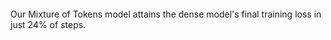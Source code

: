 ```{=html}
<html>
<head><meta charset="utf-8" /></head>
<body>
    <div>                            <div id="743b4225-1cdb-4050-9ced-c00b8f562f14" class="plotly-graph-div" style="height:100%; width:100%;"></div>            <script type="text/javascript">                                    window.PLOTLYENV=window.PLOTLYENV || {};                                    if (document.getElementById("743b4225-1cdb-4050-9ced-c00b8f562f14")) {                    Plotly.newPlot(                        "743b4225-1cdb-4050-9ced-c00b8f562f14",                        [{"name":"Baseline","x":[1000.0,2000.0,3000.0,4000.0,5000.0,6000.0,7000.0,8000.0,9000.0,10000.0,11000.0,12000.0,13000.0,14000.0,15000.0,16000.0,17000.0,18000.0,19000.0,20000.0,21000.0,22000.0,23000.0,24000.0,25000.0,26000.0,27000.0,28000.0,29000.0,30000.0,31000.0,32000.0,33000.0,34000.0,35000.0,36000.0,37000.0,38000.0,39000.0,40000.0,41000.0,42000.0,43000.0,44000.0,45000.0,46000.0,47000.0,48000.0,49000.0,50000.0,51000.0,52000.0,53000.0,54000.0,55000.0,56000.0,57000.0,58000.0,59000.0,60000.0,61000.0,62000.0,63000.0,64000.0,65000.0,66000.0,67000.0,68000.0,69000.0,70000.0,71000.0,72000.0,73000.0,74000.0,75000.0,76000.0,77000.0,78000.0,79000.0,80000.0,81000.0,82000.0,83000.0,84000.0,85000.0,86000.0,87000.0,88000.0,89000.0,90000.0,91000.0,92000.0,93000.0,94000.0,95000.0,96000.0,97000.0,98000.0,99000.0,100000.0,101000.0,102000.0,103000.0,104000.0,105000.0,106000.0,107000.0,108000.0,109000.0,110000.0,111000.0,112000.0,113000.0,114000.0,115000.0,116000.0,117000.0,118000.0,119000.0,120000.0,121000.0,122000.0,123000.0,124000.0,125000.0,126000.0,127000.0,128000.0,129000.0,130000.0,131000.0,132000.0,133000.0,134000.0,135000.0,136000.0,137000.0,138000.0,139000.0,140000.0,141000.0,142000.0,143000.0,144000.0,145000.0,146000.0,147000.0,148000.0,149000.0,150000.0,151000.0,152000.0,153000.0,154000.0,155000.0,156000.0,157000.0,158000.0,159000.0,160000.0,161000.0,162000.0,163000.0,164000.0,165000.0,166000.0,167000.0,168000.0,169000.0,170000.0,171000.0,172000.0,173000.0,174000.0,175000.0,176000.0,177000.0,178000.0,179000.0,180000.0,181000.0,182000.0,183000.0,184000.0,185000.0,186000.0,187000.0,188000.0,189000.0,190000.0,191000.0,192000.0,193000.0,194000.0,195000.0,196000.0,197000.0,198000.0,199000.0,200000.0,201000.0,202000.0,203000.0,204000.0,205000.0,206000.0,207000.0,208000.0,209000.0,210000.0,211000.0,212000.0,213000.0,214000.0,215000.0,216000.0,217000.0,218000.0,219000.0,220000.0,221000.0,222000.0,223000.0,224000.0,225000.0,226000.0,227000.0,228000.0,229000.0,230000.0,231000.0,232000.0,233000.0,234000.0,235000.0,236000.0,237000.0,238000.0,239000.0,240000.0,241000.0,242000.0,243000.0,244000.0,245000.0,246000.0,247000.0,248000.0,249000.0,250000.0],"y":[6.74839453125,5.4187265625,4.9736796875,4.735296875,4.630875,4.56698828125,4.519,4.4851484375,4.45952734375,4.43978515625,4.42198828125,4.4113125,4.39663671875,4.38164453125,4.37398046875,4.363734375,4.3577890625,4.34557421875,4.3384140625,4.32876171875,4.3243203125,4.319109375,4.3143203125,4.30580078125,4.2994453125,4.2956015625,4.292625,4.28841796875,4.28327734375,4.2778046875,4.277015625,4.272265625,4.2683046875,4.2671953125,4.262171875,4.26112109375,4.258078125,4.25455859375,4.25040625,4.24560546875,4.2448046875,4.24388671875,4.243,4.237890625,4.235296875,4.23173046875,4.2287109375,4.22712109375,4.22437109375,4.22453125,4.2206796875,4.21865625,4.21700390625,4.2149140625,4.21329296875,4.21173828125,4.20691015625,4.20617578125,4.20566015625,4.2051171875,4.199109375,4.20054296875,4.19573046875,4.19511328125,4.19466015625,4.1915859375,4.190609375,4.18851171875,4.18603125,4.1866171875,4.1823828125,4.1841171875,4.17944140625,4.18012890625,4.17614453125,4.17441015625,4.1732734375,4.171921875,4.1710234375,4.16890625,4.16660546875,4.1675703125,4.16252734375,4.161875,4.16170703125,4.159328125,4.15687890625,4.15765625,4.1536953125,4.15349609375,4.151734375,4.15009765625,4.15083203125,4.1477578125,4.14693359375,4.14521484375,4.14371875,4.140640625,4.1391875,4.1400859375,4.13821875,4.136171875,4.1346953125,4.13290234375,4.13382421875,4.1321171875,4.127845703125,4.12960546875,4.1271328125,4.124853515625,4.126546875,4.12116015625,4.118875,4.1194375,4.11716796875,4.117326171875,4.11452734375,4.11478515625,4.11265625,4.1118515625,4.110716796875,4.10695703125,4.105974609375,4.1069453125,4.1039609375,4.104115234375,4.10241796875,4.10298046875,4.100599609375,4.09512890625,4.09860546875,4.094466796875,4.09503515625,4.093646484375,4.08973828125,4.09240234375,4.09222265625,4.088080078125,4.08678515625,4.085791015625,4.082439453125,4.082064453125,4.08147265625,4.080451171875,4.08063671875,4.07994921875,4.07630078125,4.07576953125,4.074875,4.07455078125,4.073796875,4.071392578125,4.072060546875,4.06762890625,4.066365234375,4.0654765625,4.064796875,4.06455078125,4.0633359375,4.061970703125,4.060384765625,4.0594140625,4.059236328125,4.057814453125,4.056111328125,4.05688671875,4.055232421875,4.05441015625,4.052625,4.05313671875,4.05051171875,4.049529296875,4.0474765625,4.04734765625,4.046658203125,4.04436328125,4.0429375,4.044142578125,4.04340234375,4.039486328125,4.0435625,4.04140234375,4.0408046875,4.0386015625,4.0380625,4.037591796875,4.032896484375,4.0354765625,4.035083984375,4.03198828125,4.032712890625,4.030740234375,4.02956640625,4.029828125,4.0271875,4.025908203125,4.0264765625,4.024916015625,4.02585546875,4.024517578125,4.024865234375,4.02329296875,4.022279296875,4.021298828125,4.021123046875,4.021474609375,4.02086328125,4.01965234375,4.01898046875,4.01805859375,4.017619140625,4.01712109375,4.015287109375,4.01531640625,4.016392578125,4.014390625,4.013958984375,4.0118671875,4.0142265625,4.01219140625,4.011998046875,4.011248046875,4.010705078125,4.01103125,4.01233984375,4.008513671875,4.01001953125,4.00755078125,4.008427734375,4.00748046875,4.006416015625,4.007978515625,4.005435546875,4.00546875,4.00516015625,4.00378515625,4.00555859375,4.0049765625,4.005669921875,4.005052734375,4.002826171875,4.003580078125,4.002212890625,4.00363671875,4.001841796875,4.00212890625,4.003541015625,4.002578125,4.0037109375,4.00257421875],"type":"scatter"},{"name":"Mixture of Tokens","x":[1000.0,2000.0,3000.0,4000.0,5000.0,6000.0,7000.0,8000.0,9000.0,10000.0,11000.0,12000.0,13000.0,14000.0,15000.0,16000.0,17000.0,18000.0,19000.0,20000.0,21000.0,22000.0,23000.0,24000.0,25000.0,26000.0,27000.0,28000.0,29000.0,30000.0,31000.0,32000.0,33000.0,34000.0,35000.0,36000.0,37000.0,38000.0,39000.0,40000.0,41000.0,42000.0,43000.0,44000.0,45000.0,46000.0,47000.0,48000.0,49000.0,50000.0,51000.0,52000.0,53000.0,54000.0,55000.0,56000.0,57000.0,58000.0,59000.0,60000.0,61000.0,62000.0,63000.0,64000.0,65000.0,66000.0,67000.0,68000.0,69000.0,70000.0,71000.0,72000.0,73000.0,74000.0,75000.0,76000.0,77000.0,78000.0,79000.0,80000.0,81000.0,82000.0,83000.0,84000.0,85000.0,86000.0,87000.0,88000.0,89000.0,90000.0,91000.0,92000.0,93000.0,94000.0,95000.0,96000.0,97000.0,98000.0,99000.0,100000.0,101000.0,102000.0,103000.0,104000.0,105000.0,106000.0,107000.0,108000.0,109000.0,110000.0,111000.0,112000.0,113000.0,114000.0,115000.0,116000.0,117000.0,118000.0,119000.0,120000.0,121000.0,122000.0,123000.0,124000.0,125000.0,126000.0,127000.0,128000.0,129000.0,130000.0,131000.0,132000.0,133000.0,134000.0,135000.0,136000.0,137000.0,138000.0,139000.0,140000.0,141000.0,142000.0,143000.0,144000.0,145000.0,146000.0,147000.0,148000.0,149000.0,150000.0,151000.0,152000.0,153000.0,154000.0,155000.0,156000.0,157000.0,158000.0,159000.0,160000.0,161000.0,162000.0,163000.0,164000.0,165000.0,166000.0,167000.0,168000.0,169000.0,170000.0,171000.0,172000.0,173000.0,174000.0,175000.0,176000.0,177000.0,178000.0,179000.0,180000.0,181000.0,182000.0,183000.0,184000.0,185000.0,186000.0,187000.0,188000.0,189000.0,190000.0,191000.0,192000.0,193000.0,194000.0,195000.0,196000.0,197000.0,198000.0,199000.0,200000.0,201000.0,202000.0,203000.0,204000.0,205000.0,206000.0,207000.0,208000.0,209000.0,210000.0,211000.0,212000.0,213000.0,214000.0,215000.0,216000.0,217000.0,218000.0,219000.0,220000.0,221000.0,222000.0,223000.0,224000.0,225000.0,226000.0,227000.0,228000.0,229000.0,230000.0,231000.0,232000.0,233000.0,234000.0,235000.0,236000.0,237000.0,238000.0,239000.0,240000.0,241000.0,242000.0,243000.0,244000.0,245000.0,246000.0,247000.0,248000.0,249000.0,250000.0],"y":[6.865790036678314,5.500211125850678,5.061204619407654,4.781460484981537,4.641498310565948,4.555344714164734,4.490929737091064,4.443757008075714,4.405196396350861,4.37313479423523,4.344426648139954,4.323108457088471,4.299607085704803,4.279431181430817,4.263306029796601,4.247776464939117,4.234482085704803,4.221364744663239,4.2098522415161135,4.196074651241302,4.187593363761902,4.177408302307129,4.170638454437256,4.159920306205749,4.15081564617157,4.145412252902984,4.139124257087707,4.131852756023407,4.123324332237243,4.11731966304779,4.113346085071564,4.107695070266724,4.101226757526398,4.098156608104706,4.091862853527069,4.088939291715622,4.08453405046463,4.080003803968429,4.07474255156517,4.069562127351761,4.0672049102783205,4.064178363561631,4.0609314668178556,4.056524780988693,4.053007598161697,4.047103298664093,4.043819102048874,4.0414996073246,4.038083200454712,4.03592233991623,4.032123554468155,4.029180178403855,4.027229268789291,4.024126539945603,4.02128267121315,4.018775345087051,4.0136179099082945,4.012527460336686,4.011893786191941,4.0094586644172665,4.003874507665635,4.00408109164238,3.9995777270793913,3.997126739740372,3.9969446184635165,3.9934199278354643,3.9913556628227234,3.9893966519832613,3.9867340905666353,3.986563229560852,3.9814727687835694,3.9834299783706664,3.978228116750717,3.9784797337055204,3.974903697013855,3.972870152950287,3.9708729276657104,3.9691721091270447,3.9676777884960175,3.9655341460704805,3.962736085653305,3.9628406882286074,3.958150596380234,3.9572064304351806,3.9572911744117736,3.9544747989177704,3.9525790514945984,3.9521092398166657,3.9483649508953094,3.948203722476959,3.945921738624573,3.9438791739940644,3.9440752167701723,3.942056930065155,3.9397456793785097,3.938746748685837,3.937531670331955,3.9344002854824067,3.931611962556839,3.932666870355606,3.9304284567832948,3.9282506439685823,3.9271608049869537,3.9252567477226257,3.9263192043304445,3.9234907367229463,3.9210682899951936,3.921439744234085,3.919512340307236,3.916478786468506,3.918222924232483,3.912615067720413,3.909725915670395,3.91176522898674,3.9081051626205445,3.9083814005851747,3.9069166042804717,3.9061199796199797,3.9035818481445315,3.903709605693817,3.9023211553096773,3.8991231470108034,3.89718363571167,3.899226724386215,3.8953543226718903,3.8952864673137664,3.8937351932525637,3.8945165870189666,3.8917897469997405,3.8874791808128357,3.889599235296249,3.886183403491974,3.8874019949436187,3.885254539966583,3.881638179540634,3.884223243713379,3.883069363594055,3.880081481218338,3.878324861049652,3.8768155725002287,3.8742032346725463,3.8739651515483855,3.873274619817734,3.8733756947517395,3.8730960862636565,3.8718043982982637,3.8683799533843994,3.8676790974140167,3.8672288568019866,3.8673909361362457,3.8659597504138947,3.863656238079071,3.8642505462169647,3.8606404564380647,3.858939951658249,3.858395966768265,3.8568559811115266,3.8574499735832215,3.855578766822815,3.8548514432907104,3.8535311052799224,3.852460629701614,3.8520446791648864,3.850679286956787,3.849676181077957,3.8503636083602903,3.8481787927150726,3.847291652441025,3.846029278039932,3.8467375905513763,3.843457180738449,3.8432434759140013,3.84123197722435,3.8409913368225097,3.8404709768295286,3.838491157054901,3.8369598042964936,3.8380221192836763,3.8370410463809965,3.833674565553665,3.837532728433609,3.8359467537403105,3.834789340496063,3.8331626744270326,3.832846212863922,3.831990896940231,3.8268260090351105,3.8300914266109465,3.8295945544242858,3.8270066785812378,3.8272946214675905,3.825755661725998,3.8243437113761902,3.8244080152511595,3.8222766811847686,3.820967532634735,3.8215505781173706,3.820350860118866,3.8214788076877593,3.8193533620834352,3.819955214738846,3.8186098570823668,3.8177401185035706,3.817552139997482,3.816974099159241,3.817406270503998,3.8170814564228057,3.8157693605422973,3.8148661241531374,3.814633913755417,3.8133696205615997,3.813557290315628,3.81179550242424,3.811197649717331,3.812590065956116,3.810574800014496,3.811046081781387,3.808258488416672,3.810983619213104,3.808893218278885,3.8086019842624665,3.8076923871040345,3.8071739885807037,3.8074519782066347,3.8087132613658907,3.8052890610694887,3.806961742401123,3.8044023671150207,3.80590287733078,3.8039762332439424,3.8035476679801943,3.8046592409610747,3.8024042971134184,3.802197088241577,3.801558027267456,3.8005723276138306,3.8025530395507814,3.8023419806957244,3.802598600387573,3.8017730872631073,3.7998546545505523,3.8000860295295715,3.7992646408081057,3.8004151334762573,3.7985526072978972,3.798954046010971,3.800132167816162,3.799162902355194,3.8003664946556093,3.798871917963028],"type":"scatter"}],                        {"template":{"data":{"barpolar":[{"marker":{"line":{"color":"#E5ECF6","width":0.5},"pattern":{"fillmode":"overlay","size":10,"solidity":0.2}},"type":"barpolar"}],"bar":[{"error_x":{"color":"#2a3f5f"},"error_y":{"color":"#2a3f5f"},"marker":{"line":{"color":"#E5ECF6","width":0.5},"pattern":{"fillmode":"overlay","size":10,"solidity":0.2}},"type":"bar"}],"carpet":[{"aaxis":{"endlinecolor":"#2a3f5f","gridcolor":"white","linecolor":"white","minorgridcolor":"white","startlinecolor":"#2a3f5f"},"baxis":{"endlinecolor":"#2a3f5f","gridcolor":"white","linecolor":"white","minorgridcolor":"white","startlinecolor":"#2a3f5f"},"type":"carpet"}],"choropleth":[{"colorbar":{"outlinewidth":0,"ticks":""},"type":"choropleth"}],"contourcarpet":[{"colorbar":{"outlinewidth":0,"ticks":""},"type":"contourcarpet"}],"contour":[{"colorbar":{"outlinewidth":0,"ticks":""},"colorscale":[[0.0,"#0d0887"],[0.1111111111111111,"#46039f"],[0.2222222222222222,"#7201a8"],[0.3333333333333333,"#9c179e"],[0.4444444444444444,"#bd3786"],[0.5555555555555556,"#d8576b"],[0.6666666666666666,"#ed7953"],[0.7777777777777778,"#fb9f3a"],[0.8888888888888888,"#fdca26"],[1.0,"#f0f921"]],"type":"contour"}],"heatmapgl":[{"colorbar":{"outlinewidth":0,"ticks":""},"colorscale":[[0.0,"#0d0887"],[0.1111111111111111,"#46039f"],[0.2222222222222222,"#7201a8"],[0.3333333333333333,"#9c179e"],[0.4444444444444444,"#bd3786"],[0.5555555555555556,"#d8576b"],[0.6666666666666666,"#ed7953"],[0.7777777777777778,"#fb9f3a"],[0.8888888888888888,"#fdca26"],[1.0,"#f0f921"]],"type":"heatmapgl"}],"heatmap":[{"colorbar":{"outlinewidth":0,"ticks":""},"colorscale":[[0.0,"#0d0887"],[0.1111111111111111,"#46039f"],[0.2222222222222222,"#7201a8"],[0.3333333333333333,"#9c179e"],[0.4444444444444444,"#bd3786"],[0.5555555555555556,"#d8576b"],[0.6666666666666666,"#ed7953"],[0.7777777777777778,"#fb9f3a"],[0.8888888888888888,"#fdca26"],[1.0,"#f0f921"]],"type":"heatmap"}],"histogram2dcontour":[{"colorbar":{"outlinewidth":0,"ticks":""},"colorscale":[[0.0,"#0d0887"],[0.1111111111111111,"#46039f"],[0.2222222222222222,"#7201a8"],[0.3333333333333333,"#9c179e"],[0.4444444444444444,"#bd3786"],[0.5555555555555556,"#d8576b"],[0.6666666666666666,"#ed7953"],[0.7777777777777778,"#fb9f3a"],[0.8888888888888888,"#fdca26"],[1.0,"#f0f921"]],"type":"histogram2dcontour"}],"histogram2d":[{"colorbar":{"outlinewidth":0,"ticks":""},"colorscale":[[0.0,"#0d0887"],[0.1111111111111111,"#46039f"],[0.2222222222222222,"#7201a8"],[0.3333333333333333,"#9c179e"],[0.4444444444444444,"#bd3786"],[0.5555555555555556,"#d8576b"],[0.6666666666666666,"#ed7953"],[0.7777777777777778,"#fb9f3a"],[0.8888888888888888,"#fdca26"],[1.0,"#f0f921"]],"type":"histogram2d"}],"histogram":[{"marker":{"pattern":{"fillmode":"overlay","size":10,"solidity":0.2}},"type":"histogram"}],"mesh3d":[{"colorbar":{"outlinewidth":0,"ticks":""},"type":"mesh3d"}],"parcoords":[{"line":{"colorbar":{"outlinewidth":0,"ticks":""}},"type":"parcoords"}],"pie":[{"automargin":true,"type":"pie"}],"scatter3d":[{"line":{"colorbar":{"outlinewidth":0,"ticks":""}},"marker":{"colorbar":{"outlinewidth":0,"ticks":""}},"type":"scatter3d"}],"scattercarpet":[{"marker":{"colorbar":{"outlinewidth":0,"ticks":""}},"type":"scattercarpet"}],"scattergeo":[{"marker":{"colorbar":{"outlinewidth":0,"ticks":""}},"type":"scattergeo"}],"scattergl":[{"marker":{"colorbar":{"outlinewidth":0,"ticks":""}},"type":"scattergl"}],"scattermapbox":[{"marker":{"colorbar":{"outlinewidth":0,"ticks":""}},"type":"scattermapbox"}],"scatterpolargl":[{"marker":{"colorbar":{"outlinewidth":0,"ticks":""}},"type":"scatterpolargl"}],"scatterpolar":[{"marker":{"colorbar":{"outlinewidth":0,"ticks":""}},"type":"scatterpolar"}],"scatter":[{"fillpattern":{"fillmode":"overlay","size":10,"solidity":0.2},"type":"scatter"}],"scatterternary":[{"marker":{"colorbar":{"outlinewidth":0,"ticks":""}},"type":"scatterternary"}],"surface":[{"colorbar":{"outlinewidth":0,"ticks":""},"colorscale":[[0.0,"#0d0887"],[0.1111111111111111,"#46039f"],[0.2222222222222222,"#7201a8"],[0.3333333333333333,"#9c179e"],[0.4444444444444444,"#bd3786"],[0.5555555555555556,"#d8576b"],[0.6666666666666666,"#ed7953"],[0.7777777777777778,"#fb9f3a"],[0.8888888888888888,"#fdca26"],[1.0,"#f0f921"]],"type":"surface"}],"table":[{"cells":{"fill":{"color":"#EBF0F8"},"line":{"color":"white"}},"header":{"fill":{"color":"#C8D4E3"},"line":{"color":"white"}},"type":"table"}]},"layout":{"annotationdefaults":{"arrowcolor":"#2a3f5f","arrowhead":0,"arrowwidth":1},"autotypenumbers":"strict","coloraxis":{"colorbar":{"outlinewidth":0,"ticks":""}},"colorscale":{"diverging":[[0,"#8e0152"],[0.1,"#c51b7d"],[0.2,"#de77ae"],[0.3,"#f1b6da"],[0.4,"#fde0ef"],[0.5,"#f7f7f7"],[0.6,"#e6f5d0"],[0.7,"#b8e186"],[0.8,"#7fbc41"],[0.9,"#4d9221"],[1,"#276419"]],"sequential":[[0.0,"#0d0887"],[0.1111111111111111,"#46039f"],[0.2222222222222222,"#7201a8"],[0.3333333333333333,"#9c179e"],[0.4444444444444444,"#bd3786"],[0.5555555555555556,"#d8576b"],[0.6666666666666666,"#ed7953"],[0.7777777777777778,"#fb9f3a"],[0.8888888888888888,"#fdca26"],[1.0,"#f0f921"]],"sequentialminus":[[0.0,"#0d0887"],[0.1111111111111111,"#46039f"],[0.2222222222222222,"#7201a8"],[0.3333333333333333,"#9c179e"],[0.4444444444444444,"#bd3786"],[0.5555555555555556,"#d8576b"],[0.6666666666666666,"#ed7953"],[0.7777777777777778,"#fb9f3a"],[0.8888888888888888,"#fdca26"],[1.0,"#f0f921"]]},"colorway":["#636efa","#EF553B","#00cc96","#ab63fa","#FFA15A","#19d3f3","#FF6692","#B6E880","#FF97FF","#FECB52"],"font":{"color":"#2a3f5f"},"geo":{"bgcolor":"white","lakecolor":"white","landcolor":"#E5ECF6","showlakes":true,"showland":true,"subunitcolor":"white"},"hoverlabel":{"align":"left"},"hovermode":"closest","mapbox":{"style":"light"},"paper_bgcolor":"white","plot_bgcolor":"#E5ECF6","polar":{"angularaxis":{"gridcolor":"white","linecolor":"white","ticks":""},"bgcolor":"#E5ECF6","radialaxis":{"gridcolor":"white","linecolor":"white","ticks":""}},"scene":{"xaxis":{"backgroundcolor":"#E5ECF6","gridcolor":"white","gridwidth":2,"linecolor":"white","showbackground":true,"ticks":"","zerolinecolor":"white"},"yaxis":{"backgroundcolor":"#E5ECF6","gridcolor":"white","gridwidth":2,"linecolor":"white","showbackground":true,"ticks":"","zerolinecolor":"white"},"zaxis":{"backgroundcolor":"#E5ECF6","gridcolor":"white","gridwidth":2,"linecolor":"white","showbackground":true,"ticks":"","zerolinecolor":"white"}},"shapedefaults":{"line":{"color":"#2a3f5f"}},"ternary":{"aaxis":{"gridcolor":"white","linecolor":"white","ticks":""},"baxis":{"gridcolor":"white","linecolor":"white","ticks":""},"bgcolor":"#E5ECF6","caxis":{"gridcolor":"white","linecolor":"white","ticks":""}},"title":{"x":0.05},"xaxis":{"automargin":true,"gridcolor":"white","linecolor":"white","ticks":"","title":{"standoff":15},"zerolinecolor":"white","zerolinewidth":2},"yaxis":{"automargin":true,"gridcolor":"white","linecolor":"white","ticks":"","title":{"standoff":15},"zerolinecolor":"white","zerolinewidth":2}}},"title":{"text":"Training Loss vs Step","x":0.5},"shapes":[{"line":{"color":"red","dash":"dot","width":0.5},"type":"line","x0":61000.0,"x1":250000.0,"y0":4.00257421875,"y1":4.00257421875}],"annotations":[{"arrowcolor":"black","arrowhead":3,"arrowwidth":0.5,"ax":0.0,"ay":50,"font":{"color":"black","size":11},"showarrow":true,"text":"24% of training steps","x":117700.0,"y":4.00257421875}],"xaxis":{"range":[0,250000.0],"title":{"text":"training step"}},"yaxis":{"range":[3.5,5],"title":{"text":"loss"}}},                        {"responsive": true}                    )                };                            </script>        </div>

    
<div class="simontwice_style_caption"> Our Mixture of Tokens model attains the dense model's final training loss in just 24% of steps.
</div>
</body>
</html>
```
